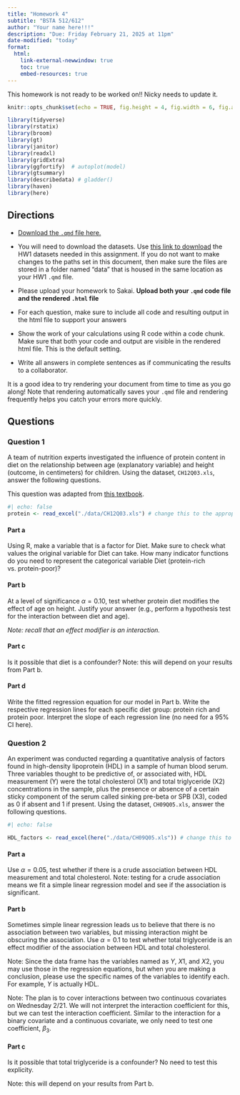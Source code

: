 ```yaml
---
title: "Homework 4"
subtitle: "BSTA 512/612"
author: "Your name here!!!"
description: "Due: Friday February 21, 2025 at 11pm"
date-modified: "today"
format: 
  html:
    link-external-newwindow: true
    toc: true
    embed-resources: true
---
```


::: callout-caution
This homework is not ready to be worked on!! Nicky needs to update it.
:::

```{=html}
<style>div.blue { background-color:#e6f0ff; border-radius: 5px; padding: 20px;}</style>
```
```r
knitr::opts_chunk$set(echo = TRUE, fig.height = 4, fig.width = 6, fig.align = "center")

library(tidyverse)
library(rstatix)
library(broom)
library(gt)
library(janitor)
library(readxl)
library(gridExtra)
library(ggfortify)  # autoplot(model)
library(gtsummary)
library(describedata) # gladder()
library(haven)
library(here)
```


## Directions

-   [Download the `.qmd` file here.](https://github.com/nwakim/BSTA_512_W25/blob/main/homework/HW_04.qmd)

-   You will need to download the datasets. Use [this link to download](https://ohsuitg-my.sharepoint.com/:f:/g/personal/wakim_ohsu_edu/EtimsrgruwZOvhVqgx31g0MBwLSTj2L53ilK_ZIw9-vucA?e=sBvCNu) the HW1 datasets needed in this assignment. If you do not want to make changes to the paths set in this document, then make sure the files are stored in a folder named "data" that is housed in the same location as your HW1 `.qmd` file.

-   Please upload your homework to Sakai. **Upload both your `.qmd` code file and the rendered `.html` file**

-   For each question, make sure to include all code and resulting output in the html file to support your answers

-   Show the work of your calculations using R code within a code chunk. Make sure that both your code and output are visible in the rendered html file. This is the default setting.

-   Write all answers in complete sentences as if communicating the results to a collaborator.

::: callout-tip
It is a good idea to try rendering your document from time to time as you go along! Note that rendering automatically saves your `.qmd` file and rendering frequently helps you catch your errors more quickly.
:::

## Questions

### Question 1

A team of nutrition experts investigated the influence of protein content in diet on the relationship between age (explanatory variable) and height (outcome, in centimeters) for children. Using the dataset, `CH12Q03.xls`, answer the following questions.

This question was adapted from [this textbook](https://catalog.lib.uchicago.edu/vufind/Record/7546272).

```r
#| echo: false
protein <- read_excel("./data/CH12Q03.xls") # change this to the appropriate file location
```

#### Part a

Using R, make a variable that is a factor for Diet. Make sure to check what values the original variable for Diet can take. How many indicator functions do you need to represent the categorical variable Diet (protein-rich vs. protein-poor)?


#### Part b

At a level of significance $\alpha = 0.10$, test whether protein diet modifies the effect of age on height. Justify your answer (e.g., perform a hypothesis test for the interaction between diet and age).

*Note: recall that an effect modifier is an interaction.*

#### Part c

Is it possible that diet is a confounder? Note: this will depend on your results from Part b. 

#### Part d

Write the fitted regression equation for our model in Part b. Write the respective regression lines for each specific diet group: protein rich and protein poor. Interpret the slope of each regression line (no need for a 95% CI here).

### Question 2

An experiment was conducted regarding a quantitative analysis of factors found in high-density lipoprotein (HDL) in a sample of human blood serum. Three variables thought to be predictive of, or associated with, HDL measurement (Y) were the total cholesterol (X1) and total triglyceride (X2) concentrations in the sample, plus the presence or absence of a certain sticky component of the serum called sinking pre-beta or SPB (X3), coded as 0 if absent and 1 if present. Using the dataset, `CH09Q05.xls`, answer the following questions.

```r
#| echo: false

HDL_factors <- read_excel(here("./data/CH09Q05.xls")) # change this to the appropriate file location
```

#### Part a

Use $\alpha= 0.05$, test whether if there is a crude association between HDL measurement and total cholesterol. Note: testing for a crude association means we fit a simple linear regression model and see if the association is significant. 

#### Part b

Sometimes simple linear regression leads us to believe that there is no association between two variables, but missing interaction might be obscuring the association. Use $\alpha= 0.1$ to test whether total triglyceride is an effect modifier of the association between HDL and total cholesterol. 

Note: Since the data frame has the variables named as $Y$, $X1$, and $X2$, you may use those in the regression equations, but when you are making a conclusion, please use the specific names of the variables to identify each. For example, $Y$ is actually HDL. 

Note: The plan is to cover interactions between two continuous covariates on Wednesday 2/21. We will not interpret the interaction coefficient for this, but we can test the interaction coefficient. Similar to the interaction for a binary covariate and a continuous covariate, we only need to test one coefficient, $\beta_3$.

#### Part c

Is it possible that total triglyceride is a confounder? No need to test this explicity.

Note: this will depend on your results from Part b. 


